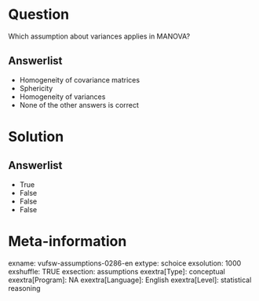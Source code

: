 Question
========
Which assumption about variances applies in MANOVA?

Answerlist
----------
* Homogeneity of covariance matrices
* Sphericity
* Homogeneity of variances
* None of the other answers is correct

Solution
========


Answerlist
----------
* True
* False
* False
* False

Meta-information
================
exname: vufsw-assumptions-0286-en
extype: schoice
exsolution: 1000
exshuffle: TRUE
exsection: assumptions
exextra[Type]: conceptual
exextra[Program]: NA
exextra[Language]: English
exextra[Level]: statistical reasoning

